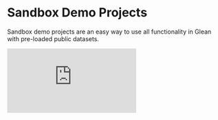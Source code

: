 # Sandbox Demo Projects

Sandbox demo projects are an easy way to use all functionality in Glean with pre-loaded public datasets.

<div style={{ position: "relative", paddingBottom: "62.5%", height: 0 }}>
  <iframe
    src="https://www.loom.com/embed/e24c7ede9f4d4262ae19f715f75f45e7?hide_owner=true&hide_share=true&hide_title=true&hideEmbedTopBar=true"
    frameBorder={0}
    webkitallowfullscreen
    mozallowfullscreen
    allowFullScreen
    style={{
      position: "absolute",
      top: 0,
      left: 0,
      width: "100%",
      height: "100%",
    }}
  />
</div>

These projects are great for

- Educational/training sessions where you don't want to share your actual data.
- Experimentation with new features in Glean without modifying your own resources.
- Getting started with Glean before you're able to connect your own data warehouse.

## Creating a Sandbox Demo Project

1. Click on the name of your project in the left side navigation menu to open the project dropdown.
2. If you are only in one project, you should see a see a `Import Demo Project` button right in the project dropdown.
3. If you are in multiple projects, click the `Projects` menu item to open you list of projects. The `Import Demo Project` buttons should be at the bottom of the list.
4. Click `Import Demo Project`, enter a name for your project and click `Create`.
5. Once the project creation has finished, you will be dropped into your new sandbox demo project.

## Deleting a Sandbox Demo Project

1. If not already selected as your current project, switch your current project to your sandbox demo project.
2. Go to the [`Settings`](https://glean.io/app/p/settings#project_administration) page using the link in the project dropdown.
3. Scroll down to the `Project Administration` section of the page and find the subsection named `Danger Zone`.
4. Click the `Delete` project button, then confirm the deletion in the subsequent confirmation modal.
5. Once the project deletion has finished, you will be dropped into back your organization's project.

You can only have one sandbox demo project per project at a time. If you delete a sandbox demo project, you can always create another.
